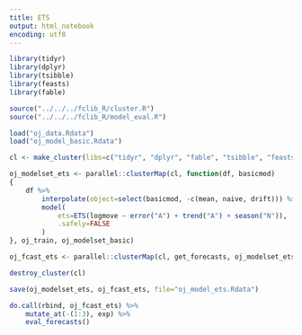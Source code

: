 ```yaml
---
title: ETS
output: html_notebook
encoding: utf8
---
```


```r
library(tidyr)
library(dplyr)
library(tsibble)
library(feasts)
library(fable)
```

```r
source("../../../fclib_R/cluster.R")
source("../../../fclib_R/model_eval.R")

load("oj_data.Rdata")
load("oj_model_basic.Rdata")

cl <- make_cluster(libs=c("tidyr", "dplyr", "fable", "tsibble", "feasts"))

oj_modelset_ets <- parallel::clusterMap(cl, function(df, basicmod)
{
    df %>%
        interpolate(object=select(basicmod, -c(mean, naive, drift))) %>%
        model(
            ets=ETS(logmove ~ error("A") + trend("A") + season("N")),
            .safely=FALSE
        )
}, oj_train, oj_modelset_basic)

oj_fcast_ets <- parallel::clusterMap(cl, get_forecasts, oj_modelset_ets, oj_test)

destroy_cluster(cl)

save(oj_modelset_ets, oj_fcast_ets, file="oj_model_ets.Rdata")

do.call(rbind, oj_fcast_ets) %>%
    mutate_at(-(1:3), exp) %>%
    eval_forecasts()
```
